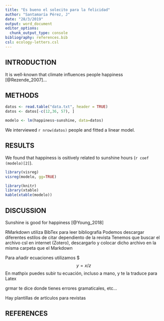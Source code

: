 ```yaml
---
title: "Es bueno el solecito para la felicidad"
author: "Santamaría Pérez, J"
date: "28/3/2019"
output: word_document
editor_options: 
  chunk_output_type: console
bibliography: references.bib
csl: ecology-letters.csl
---
```


## INTRODUCTION

It is well-known that climate influences people happiness [@Rezende_2007]...

## METHODS 

```r
datos <- read.table("data.txt", header = TRUE)
datos <- datos[-c(12,36, 57), ]
```

```r
modelo <- lm(happiness~sunshine, data=datos)
```

We interviewed `r nrow(datos)` people and fitted a linear model.


## RESULTS

We found that happiness is ositively related to sunshine hours (`r coef (modelo)[2]`).


```r
library(visreg)
visreg(modelo, gg=TRUE)
```

```r
library(knitr)
library(xtable)
kable(xtable(modelo))
```


## DISCUSSION

Sunshine is good for happiness [@Young_2018]


RMarkdown utiliza BibTex para leer bibliografía
Podemos descargar diferentes estilos de citar dependiento de la revista
Tenemos que buscar el archivo csl en internet (Zotero), descargarlo y colocar dicho archivo en la misma carpeta que el Markdown


###########
Para añadir ecuaciones utilizamos $
$$
y=x/z
$$
En mathpix puedes subir tu ecuación, incluso a mano, y te la traduce para Latex

grmar te dice donde tienes errores gramaticales, etc...

Hay plantillas de artículos para revistas


## REFERENCES
